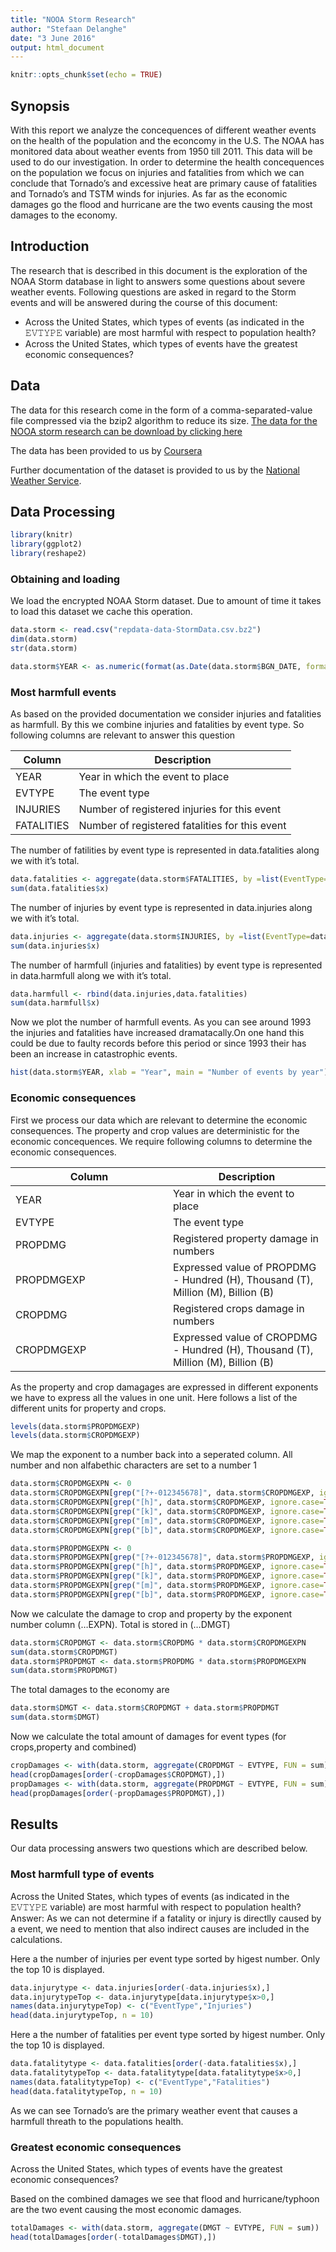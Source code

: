 ```yaml
---
title: "NOOA Storm Research"
author: "Stefaan Delanghe"
date: "3 June 2016"
output: html_document
---
```


```r
knitr::opts_chunk$set(echo = TRUE)
```

## Synopsis
With this report we analyze the concequences of different weather events on the health of the population and the econcomy in the U.S. The NOAA has monitored data about weather events from 1950 till 2011. This data will be used to do our investigation. 
In order to determine the health concequences on the population we focus on injuries and fatalities from which we can conclude that Tornado's and excessive heat are primary cause of fatalities and Tornado's and TSTM winds for injuries.
As far as the economic damages go the flood and hurricane are the two events causing the most damages to the economy.

## Introduction
The research that is described in this document is the exploration of the NOAA Storm database in light to answers some questions about severe weather events.
Following questions are asked in regard to the Storm events and will be answered during the course
of this document:

- Across the United States, which types of events (as indicated in the 𝙴𝚅𝚃𝚈𝙿𝙴 variable) are most harmful with respect to population health?
- Across the United States, which types of events have the greatest economic consequences?

## Data
The data for this research come in the form of a comma-separated-value file compressed via the bzip2 algorithm to reduce its size. 
[The data for the NOOA storm research can be download by clicking here](https://d396qusza40orc.cloudfront.net/repdata%2Fdata%2FStormData.csv.bz2)

The data has been provided to us by [Coursera](www.coursera.org)

Further documentation of the dataset is provided to us by the [National Weather Service](https://d396qusza40orc.cloudfront.net/repdata%2Fpeer2_doc%2Fpd01016005curr.pdf).

## Data Processing
```r
library(knitr)
library(ggplot2)
library(reshape2)
```

###  Obtaining and loading
We load the encrypted NOAA Storm dataset. Due to amount of time it takes to load this dataset we cache this operation.
```r
data.storm <- read.csv("repdata-data-StormData.csv.bz2")
dim(data.storm)
str(data.storm)
```

```r
data.storm$YEAR <- as.numeric(format(as.Date(data.storm$BGN_DATE, format = "%m/%d/%Y %H:%M:%S"), "%Y"))
```

### Most harmfull events
As based on the provided documentation we consider injuries and fatalities as harmfull. By this we combine injuries and fatalities by event type. So following columns are relevant to answer this question

Column        | Description
------------- | -------------
YEAR          | Year in which the event to place
EVTYPE        | The event type
INJURIES      | Number of registered injuries for this event
FATALITIES    | Number of registered fatalities for this event

The number of fatilities by event type is represented in data.fatalities along we with it's total. 
```r
data.fatalities <- aggregate(data.storm$FATALITIES, by =list(EventType=data.storm$EVTYPE) , FUN =sum)
sum(data.fatalities$x)
```

The number of injuries by event type is represented in data.injuries along we with it's total.
```r
data.injuries <- aggregate(data.storm$INJURIES, by =list(EventType=data.storm$EVTYPE) , FUN =sum)
sum(data.injuries$x)
```

The number of harmfull (injuries and fatalities) by event type is represented in data.harmfull along we with it's total.
```r
data.harmfull <- rbind(data.injuries,data.fatalities)
sum(data.harmfull$x)
```

Now we plot the number of harmfull events. As you can see around 1993 the injuries and fatalities have increased dramatacally.On one
hand this could be due to faulty records before this period or since 1993 their has been an increase in catastrophic events.
```r
hist(data.storm$YEAR, xlab = "Year", main = "Number of events by year")
```

### Economic consequences
First we process our data which are relevant to determine the economic consequences. The property and crop values are deterministic for the economic concequences.
We require following columns to determine the economic consequences.

| Column        | Description   | 
| ------------- | ------------- | 
| YEAR          | Year in which the event to place |
| EVTYPE        | The event type | 
| PROPDMG       | Registered property damage in numbers | 
| PROPDMGEXP    | Expressed value of PROPDMG - Hundred (H), Thousand (T), Million (M), Billion (B) | 
| CROPDMG       | Registered crops damage in numbers | 
| CROPDMGEXP    | Expressed value of CROPDMG - Hundred (H), Thousand (T), Million (M), Billion (B) | 

As the property and crop damagages are expressed in different exponents we have to express all the values in one unit. Here follows a list of the different units for property and crops.
```r
levels(data.storm$PROPDMGEXP)
levels(data.storm$CROPDMGEXP)
```

We map the exponent to a number back into a seperated column. All number and non alfabethic characters are set to a number 1
```r
data.storm$CROPDMGEXPN <- 0
data.storm$CROPDMGEXPN[grep("[?+-012345678]", data.storm$CROPDMGEXP, ignore.case=TRUE)] <- 1
data.storm$CROPDMGEXPN[grep("[h]", data.storm$CROPDMGEXP, ignore.case=TRUE)] <- 100
data.storm$CROPDMGEXPN[grep("[k]", data.storm$CROPDMGEXP, ignore.case=TRUE)] <- 1e+03
data.storm$CROPDMGEXPN[grep("[m]", data.storm$CROPDMGEXP, ignore.case=TRUE)] <- 1e+06
data.storm$CROPDMGEXPN[grep("[b]", data.storm$CROPDMGEXP, ignore.case=TRUE)] <- 1e+09

data.storm$PROPDMGEXPN <- 0
data.storm$PROPDMGEXPN[grep("[?+-012345678]", data.storm$PROPDMGEXP, ignore.case=TRUE)] <- 1
data.storm$PROPDMGEXPN[grep("[h]", data.storm$PROPDMGEXP, ignore.case=TRUE)] <- 100
data.storm$PROPDMGEXPN[grep("[k]", data.storm$PROPDMGEXP, ignore.case=TRUE)] <- 1e+03
data.storm$PROPDMGEXPN[grep("[m]", data.storm$PROPDMGEXP, ignore.case=TRUE)] <- 1e+06
data.storm$PROPDMGEXPN[grep("[b]", data.storm$PROPDMGEXP, ignore.case=TRUE)] <- 1e+09
```

Now we calculate the damage to crop and property by the exponent number column (...EXPN). Total is stored in (...DMGT)
```r
data.storm$CROPDMGT <- data.storm$CROPDMG * data.storm$CROPDMGEXPN
sum(data.storm$CROPDMGT)
data.storm$PROPDMGT <- data.storm$PROPDMG * data.storm$PROPDMGEXPN
sum(data.storm$PROPDMGT)
```

The total damages to the economy are
```r
data.storm$DMGT <- data.storm$CROPDMGT + data.storm$PROPDMGT
sum(data.storm$DMGT)
```

Now we calculate the total amount of damages for event types (for crops,property and combined)
```r
cropDamages <- with(data.storm, aggregate(CROPDMGT ~ EVTYPE, FUN = sum))
head(cropDamages[order(-cropDamages$CROPDMGT),])
propDamages <- with(data.storm, aggregate(PROPDMGT ~ EVTYPE, FUN = sum))
head(propDamages[order(-propDamages$PROPDMGT),])
```



## Results
Our data processing answers two questions which are described below.

### Most harmfull type of events
Across the United States, which types of events (as indicated in the 𝙴𝚅𝚃𝚈𝙿𝙴 variable) are most harmful with respect to population health?
Answer: 
As we can not determine if a fatality or injury is directlly caused by a event, we need to mention that also indirect causes are included in the calculations.

Here a the number of injuries per event type sorted by higest number. Only the top 10 is displayed.
```r
data.injurytype <- data.injuries[order(-data.injuries$x),]
data.injurytypeTop <- data.injurytype[data.injurytype$x>0,]
names(data.injurytypeTop) <- c("EventType","Injuries")
head(data.injurytypeTop, n = 10)
```

Here a the number of fatalities per event type sorted by higest number. Only the top 10 is displayed.
```r
data.fatalitytype <- data.fatalities[order(-data.fatalities$x),]
data.fatalitytypeTop <- data.fatalitytype[data.fatalitytype$x>0,]
names(data.fatalitytypeTop) <- c("EventType","Fatalities")
head(data.fatalitytypeTop, n = 10)
```

As we can see Tornado's are the primary weather event that causes a harmfull threath to the populations health.

### Greatest economic consequences
Across the United States, which types of events have the greatest economic consequences?

Based on the combined damages we see that flood and hurricane/typhoon are the two event causing the most economic damages.
```r
totalDamages <- with(data.storm, aggregate(DMGT ~ EVTYPE, FUN = sum))
head(totalDamages[order(-totalDamages$DMGT),])
```